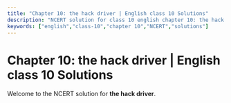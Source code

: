 ```yaml
---
title: "Chapter 10: the hack driver | English class 10 Solutions"
description: "NCERT solution for class 10 english chapter 10: the hack driver."
keywords: ["english","class-10","chapter 10","NCERT","solutions"]
---
```


# Chapter 10: the hack driver | English class 10 Solutions

Welcome to the NCERT solution for **the hack driver**.
